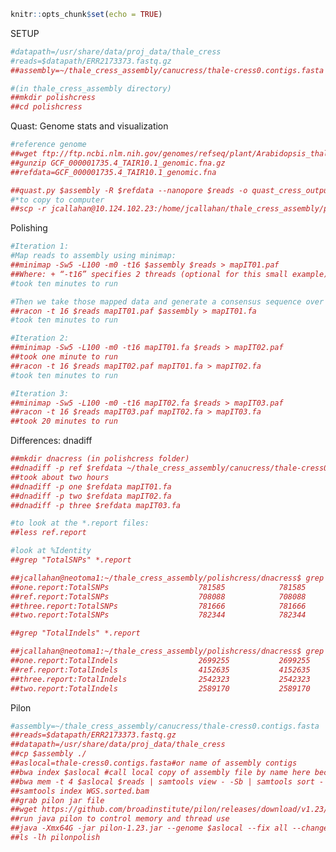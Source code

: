 
```r
knitr::opts_chunk$set(echo = TRUE)
```

SETUP
```r
#datapath=/usr/share/data/proj_data/thale_cress
#reads=$datapath/ERR2173373.fastq.gz
##assembly=~/thale_cress_assembly/canucress/thale-cress0.contigs.fasta

#(in thale_cress_assembly directory)
##mkdir polishcress
##cd polishcress
```

Quast: Genome stats and visualization
```r
#reference genome
##wget ftp://ftp.ncbi.nlm.nih.gov/genomes/refseq/plant/Arabidopsis_thaliana/reference/GCF_000001735.4_TAIR10.1/GCF_000001735.4_TAIR10.1_genomic.fna.gz
##gunzip GCF_000001735.4_TAIR10.1_genomic.fna.gz
##refdata=GCF_000001735.4_TAIR10.1_genomic.fna

##quast.py $assembly -R $refdata --nanopore $reads -o quast_cress_output_base
#*to copy to computer 
##scp -r jcallahan@10.124.102.23:/home/jcallahan/thale_cress_assembly/polishcress/quast_cress_output_base ./
```

Polishing
```r
#Iteration 1:
#Map reads to assembly using minimap:
##minimap -Sw5 -L100 -m0 -t16 $assembly $reads > mapIT01.paf
##Where: + “-t16” specifies 2 threads (optional for this small example) + “Sw5” ??? + “-m0” specifies to never merge chains. + “-L100” requires matches to be at least 100 base pairs in length.
#took ten minutes to run

#Then we take those mapped data and generate a consensus sequence over the assembly using racon.
##racon -t 16 $reads mapIT01.paf $assembly > mapIT01.fa
#took ten minutes to run

#Iteration 2:
##minimap -Sw5 -L100 -m0 -t16 mapIT01.fa $reads > mapIT02.paf
##took one minute to run
##racon -t 16 $reads mapIT02.paf mapIT01.fa > mapIT02.fa
#took ten minutes to run

#Iteration 3:
##minimap -Sw5 -L100 -m0 -t16 mapIT02.fa $reads > mapIT03.paf
##racon -t 16 $reads mapIT03.paf mapIT02.fa > mapIT03.fa
##took 20 minutes to run
```

Differences: dnadiff
```r
##mkdir dnacress (in polishcress folder)
##dnadiff -p ref $refdata ~/thale_cress_assembly/canucress/thale-cress0.contigs.fasta
##took about two hours
##dnadiff -p one $refdata mapIT01.fa
##dnadiff -p two $refdata mapIT02.fa
##dnadiff -p three $refdata mapIT03.fa

#to look at the *.report files:
##less ref.report

#look at %Identity
##grep "TotalSNPs" *.report

##jcallahan@neotoma1:~/thale_cress_assembly/polishcress/dnacress$ grep "TotalSNPs"*.report
##one.report:TotalSNPs                    781585            781585
##ref.report:TotalSNPs                    708088            708088
##three.report:TotalSNPs                  781666            781666
##two.report:TotalSNPs                    782344            782344  

##grep "TotalIndels" *.report

##jcallahan@neotoma1:~/thale_cress_assembly/polishcress/dnacress$ grep "TotalIndels"*.report
##one.report:TotalIndels                  2699255           2699255
##ref.report:TotalIndels                  4152635           4152635
##three.report:TotalIndels                2542323           2542323
##two.report:TotalIndels                  2589170           2589170 
```

Pilon
```r
#assembly=~/thale_cress_assembly/canucress/thale-cress0.contigs.fasta
##reads=$datapath/ERR2173373.fastq.gz
##datapath=/usr/share/data/proj_data/thale_cress
##cp $assembly ./
##aslocal=thale-cress0.contigs.fasta#or name of assembly contigs
##bwa index $aslocal #call local copy of assembly file by name here because bwa needs write access
##bwa mem -t 4 $aslocal $reads | samtools view - -Sb | samtools sort - -@4 -o WGS.sorted.bam
##samtools index WGS.sorted.bam
##grab pilon jar file
##wget https://github.com/broadinstitute/pilon/releases/download/v1.23/pilon-1.23.jar 
##run java pilon to control memory and thread use
##java -Xmx64G -jar pilon-1.23.jar --genome $aslocal --fix all --changes --bam WGS.sorted.bam --threads 4 --outdir pilonpolish
##ls -lh pilonpolish
```













